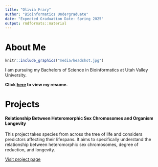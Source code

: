 ```yaml
---
title: "Olivia Frary"
author: "Bioinformatics Undergraduate"
date: "Expected Graduation Date: Spring 2025"
output: rmdformats::material
---
```


<style>
h1, h2, h3, h4, h5, h6, legend {
    color: #000000;
}
</style>

# About Me


```r
knitr::include_graphics("media/headshot.jpg")
```

I am pursuing my Bachelors of Science in Bioinformatics at Utah Valley University.

**Click [here](https://olivia-frary.github.io/about-me/resume.pdf) to view my resume.**

# Projects

#### **Relationship Between Heteromorphic Sex Chromosomes and Organism Longevity**

This project takes species from across the tree of life and considers predictors affecting 
their lifespans. It aims to specifically understand the relationship between heteromorphic 
sex chromosomes, degree of reduction, and longevity.

[Visit project page](projects/longevity/index.html)


